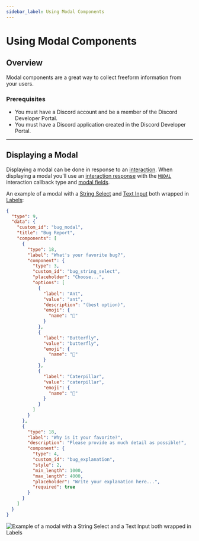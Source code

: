 ```yaml
---
sidebar_label: Using Modal Components
---
```


# Using Modal Components

## Overview

Modal components are a great way to collect freeform information from your users. 

### Prerequisites

- You must have a Discord account and be a member of the Discord Developer Portal.
- You must have a Discord application created in the Discord Developer Portal.

---

## Displaying a Modal

Displaying a modal can be done in response to an [interaction](/docs/interactions/receiving-and-responding). When displaying a modal you'll use an [interaction response](/docs/interactions/receiving-and-responding#interaction-response-object) with the [`MODAL`](/docs/interactions/receiving-and-responding#interaction-response-object-interaction-callback-type) interaction callback type and [modal fields](/docs/interactions/receiving-and-responding#interaction-response-object-modal).

An example of a modal with a [String Select](/docs/components/reference#string-select) and [Text Input](/docs/components/reference#text-input) both wrapped in [Labels](/docs/components/reference#label):

```json
{
  "type": 9,
  "data": {
    "custom_id": "bug_modal",
    "title": "Bug Report",
    "components": [
      {
        "type": 18,
        "label": "What's your favorite bug?",
        "component": {
          "type": 3,
          "custom_id": "bug_string_select",
          "placeholder": "Choose...",
          "options": [
            {
              "label": "Ant",
              "value": "ant",
              "description": "(best option)",
              "emoji": {
                "name": "🐜"
              }
            },
            {
              "label": "Butterfly",
              "value": "butterfly",
              "emoji": {
                "name": "🦋"
              }
            },
            {
              "label": "Caterpillar",
              "value": "caterpillar",
              "emoji": {
                "name": "🐛"
              }
            }
          ]
        }
      },
      {
        "type": 18,
        "label": "Why is it your favorite?",
        "description": "Please provide as much detail as possible!",
        "component": {
          "type": 4,
          "custom_id": "bug_explanation",
          "style": 2,
          "min_length": 1000,
          "max_length": 4000,
          "placeholder": "Write your explanation here...",
          "required": true
        }
      }
    ]
  }
}
```

![Example of a modal with a String Select and a Text Input both wrapped in Labels](images/components/modal.webp)
